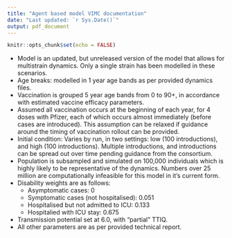 ```yaml
---
title: "Agent based model VIMC documentation"
date: "Last updated: `r Sys.Date()`"
output: pdf_document
---
```

    
```r
knitr::opts_chunk$set(echo = FALSE)
```

* Model is an updated, but unreleased version of the model that allows for multistrain dynamics. Only a single strain has been modelled in these scenarios.
* Age breaks: modelled in 1 year age bands as per provided dynamics files.
* Vaccination is grouped  5 year age bands from 0 to 90+, in accordance with estimated vaccine efficacy parameters.
* Assumed all vaccination occurs at the beginning of each year, for 4 doses with Pfizer, each of which occurs almost immediately (before cases are introduced). This assumption can be relaxed if guidance around the timing of vaccination rollout can be provided.
* Initial condition: Varies by run, in two settings: low (100 introductions), and high (100 introductions). Multiple introductions, and introductions can be spread out over time pending guidance from the consortium.
* Population is subsampled and simulated on 100,000 individuals which is highly likely to be representative of the dynamics. Numbers over 25 million are computationally infeasible for this model in it's current form.
* Disability weights are as follows:
    * Asymptomatic cases: 0
    * Symptomatic cases (not hospitalised): 0.051
    * Hospitalised but not admitted to ICU: 0.133
    * Hospitalied with ICU stay: 0.675
* Transmission potential set at 6.0, with "partial" TTIQ.
* All other parameters are as per provided technical report.